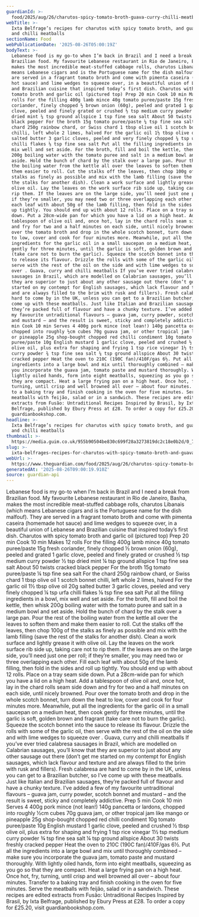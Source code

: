 ```yaml
---
guardianId: >-
  food/2025/aug/26/charutos-spicy-tomato-broth-guava-curry-chilli-meatballs-recipes-ixta-belfrage
webTitle: >-
  Ixta Belfrage’s recipes for charutos with spicy tomato broth, and guava, curry
  and chilli meatballs
sectionName: Food
webPublicationDate: '2025-08-26T05:00:19Z'
bodyText: >-
  Lebanese food is my go-to when I’m back in Brazil and I need a break from
  Brazilian food. My favourite Lebanese restaurant in Rio de Janeiro, Basha,
  makes the most incredible meat-stuffed cabbage rolls, charutos Libanais (which
  means Lebanese cigars and is the Portuguese name for the dish malfouf). They
  are served in a fragrant tomato broth and come with pimenta caseira (homemade
  hot sauce) and lime wedges to squeeze over, in a beautiful union of Lebanese
  and Brazilian cuisine that inspired today’s first dish. Charutos with spicy
  tomato broth and garlic oil (pictured top) Prep 20 min Cook 10 min Makes 12
  rolls For the filling 400g lamb mince 40g tomato puree/paste 15g fresh
  coriander, finely chopped ½ brown onion (60g), peeled and grated 1 garlic
  clove, peeled and finely grated or crushed ½ tsp medium curry powder ½ tsp
  dried mint ¼ tsp ground allspice 1 tsp fine sea salt About 50 twists cracked
  black pepper For the broth 15g tomato puree/paste ¼ tsp fine sea salt For the
  chard 250g rainbow chard, or Swiss chard 1 tbsp olive oil 1 scotch bonnet
  chilli, left whole 2 limes, halved For the garlic oil 1½ tbsp olive oil 20g
  salted butter 3 garlic cloves, peeled and very finely chopped ¼ tsp urfa
  chilli flakes ⅛ tsp fine sea salt Put all the filling ingredients in a bowl,
  mix well and set aside. For the broth, fill and boil the kettle, then whisk
  200g boiling water with the tomato puree and salt in a medium bowl and set
  aside. Hold the bunch of chard by the stalk over a large pan. Pour the rest of
  the boiling water from the kettle all over the leaves to soften them and make
  them easier to roll. Cut the stalks off the leaves, then chop 100g of the
  stalks as finely as possible and mix with the lamb filling (save the rest of
  the stalks for another dish). Clean a work surface and lightly grease it with
  olive oil. Lay the leaves on the work surface rib side up, taking care not to
  rip them. If the leaves are on the large side, you’ll need just one per roll;
  if they’re smaller, you may need two or three overlapping each other. Fill
  each leaf with about 50g of the lamb filling, then fold in the sides and roll
  up tightly. You should end up with about 12 rolls. Place on a tray seam side
  down. Put a 28cm-wide pan for which you have a lid on a high heat. Add a
  tablespoon of olive oil and, once hot, lay in the chard rolls seam side down
  and fry for two and a half minutes on each side, until nicely browned. Pour
  over the tomato broth and drop in the whole scotch bonnet, turn down the heat
  to low, cover and cook for four minutes more. Meanwhile, put all the
  ingredients for the garlic oil in a small saucepan on a medium heat, then cook
  gently for three minutes, until the garlic is soft, golden brown and fragrant
  (take care not to burn the garlic). Squeeze the scotch bonnet into the sauce
  to release its flavour. Drizzle the rolls with some of the garlic oil, then
  serve with the rest of the oil on the side and with lime wedges to squeeze
  over . Guava, curry and chilli meatballs If you’ve ever tried calabresa
  sausages in Brazil, which are modelled on Calabrian sausages, you’ll know that
  they are superior to just about any other sausage out there (don’t get me
  started on my contempt for English sausages, which lack flavour and texture
  and are always filled to the brim with rusk and fillers). Fresh calabresa are
  hard to come by in the UK, unless you can get to a Brazilian butcher, so I’ve
  come up with these meatballs. Just like Italian and Brazilian sausages,
  they’re packed full of flavour and have a chunky texture. I’ve added a few of
  my favourite untraditional flavours – guava jam, curry powder, scotch bonnet
  and mustard – and the result is sweet, sticky and completely addictive. Prep 5
  min Cook 10 min Serves 4 400g pork mince (not lean!) 140g pancetta or lardons,
  chopped into roughly ½cm cubes 70g guava jam, or other tropical jam like mango
  or pineapple 25g shop-bought chopped red chilli condiment 10g tomato
  puree/paste 10g English mustard 1 garlic clove, peeled and crushed ½ tbsp
  olive oil, plus extra for shaping and frying 1 tsp rice vinegar 1½ tsp medium
  curry powder ¾ tsp fine sea salt ¼ tsp ground allspice About 30 twists freshly
  cracked pepper Heat the oven to 210C (190C fan)/410F/gas 6½. Put all the
  ingredients into a large bowl and mix until thoroughly combined – make sure
  you incorporate the guava jam, tomato paste and mustard thoroughly. With
  lightly oiled hands, form into eight meatballs, squeezing as you go so that
  they are compact. Heat a large frying pan on a high heat. Once hot, fry,
  turning, until crisp and well browned all over – about four minutes. Transfer
  to a baking tray and finish cooking in the oven for five minutes. Serve the
  meatballs with feijão, salad or in a sandwich. These recipes are edited
  extracts from Fusão: Untraditional Recipes Inspired by Brasil, by Ixta
  Belfrage, published by Ebury Press at £28. To order a copy for £25.20, visit
  guardianbookshop.com.
headline: >-
  Ixta Belfrage’s recipes for charutos with spicy tomato broth, and guava, curry
  and chilli meatballs
thumbnail: >-
  https://media.guim.co.uk/955b90504be830c699f28a3273819dc2c18e0b2d/0_787_3501_2802/500.jpg
slug: >-
  ixta-belfrages-recipes-for-charutos-with-spicy-tomato-broth-and-guava-curry-and-chilli-meatballs
webUrl: >-
  https://www.theguardian.com/food/2025/aug/26/charutos-spicy-tomato-broth-guava-curry-chilli-meatballs-recipes-ixta-belfrage
generatedAt: '2025-08-26T09:00:19.910Z'
source: guardian-api
---
```

Lebanese food is my go-to when I’m back in Brazil and I need a break from Brazilian food. My favourite Lebanese restaurant in Rio de Janeiro, Basha, makes the most incredible meat-stuffed cabbage rolls, charutos Libanais (which means Lebanese cigars and is the Portuguese name for the dish malfouf). They are served in a fragrant tomato broth and come with pimenta caseira (homemade hot sauce) and lime wedges to squeeze over, in a beautiful union of Lebanese and Brazilian cuisine that inspired today’s first dish. Charutos with spicy tomato broth and garlic oil (pictured top) Prep 20 min Cook 10 min Makes 12 rolls For the filling 400g lamb mince 40g tomato puree/paste 15g fresh coriander, finely chopped ½ brown onion (60g), peeled and grated 1 garlic clove, peeled and finely grated or crushed ½ tsp medium curry powder ½ tsp dried mint ¼ tsp ground allspice 1 tsp fine sea salt About 50 twists cracked black pepper For the broth 15g tomato puree/paste ¼ tsp fine sea salt For the chard 250g rainbow chard, or Swiss chard 1 tbsp olive oil 1 scotch bonnet chilli, left whole 2 limes, halved For the garlic oil 1½ tbsp olive oil 20g salted butter 3 garlic cloves, peeled and very finely chopped ¼ tsp urfa chilli flakes ⅛ tsp fine sea salt Put all the filling ingredients in a bowl, mix well and set aside. For the broth, fill and boil the kettle, then whisk 200g boiling water with the tomato puree and salt in a medium bowl and set aside. Hold the bunch of chard by the stalk over a large pan. Pour the rest of the boiling water from the kettle all over the leaves to soften them and make them easier to roll. Cut the stalks off the leaves, then chop 100g of the stalks as finely as possible and mix with the lamb filling (save the rest of the stalks for another dish). Clean a work surface and lightly grease it with olive oil. Lay the leaves on the work surface rib side up, taking care not to rip them. If the leaves are on the large side, you’ll need just one per roll; if they’re smaller, you may need two or three overlapping each other. Fill each leaf with about 50g of the lamb filling, then fold in the sides and roll up tightly. You should end up with about 12 rolls. Place on a tray seam side down. Put a 28cm-wide pan for which you have a lid on a high heat. Add a tablespoon of olive oil and, once hot, lay in the chard rolls seam side down and fry for two and a half minutes on each side, until nicely browned. Pour over the tomato broth and drop in the whole scotch bonnet, turn down the heat to low, cover and cook for four minutes more. Meanwhile, put all the ingredients for the garlic oil in a small saucepan on a medium heat, then cook gently for three minutes, until the garlic is soft, golden brown and fragrant (take care not to burn the garlic). Squeeze the scotch bonnet into the sauce to release its flavour. Drizzle the rolls with some of the garlic oil, then serve with the rest of the oil on the side and with lime wedges to squeeze over . Guava, curry and chilli meatballs If you’ve ever tried calabresa sausages in Brazil, which are modelled on Calabrian sausages, you’ll know that they are superior to just about any other sausage out there (don’t get me started on my contempt for English sausages, which lack flavour and texture and are always filled to the brim with rusk and fillers). Fresh calabresa are hard to come by in the UK, unless you can get to a Brazilian butcher, so I’ve come up with these meatballs. Just like Italian and Brazilian sausages, they’re packed full of flavour and have a chunky texture. I’ve added a few of my favourite untraditional flavours – guava jam, curry powder, scotch bonnet and mustard – and the result is sweet, sticky and completely addictive. Prep 5 min Cook 10 min Serves 4 400g pork mince (not lean!) 140g pancetta or lardons, chopped into roughly ½cm cubes 70g guava jam, or other tropical jam like mango or pineapple 25g shop-bought chopped red chilli condiment 10g tomato puree/paste 10g English mustard 1 garlic clove, peeled and crushed ½ tbsp olive oil, plus extra for shaping and frying 1 tsp rice vinegar 1½ tsp medium curry powder ¾ tsp fine sea salt ¼ tsp ground allspice About 30 twists freshly cracked pepper Heat the oven to 210C (190C fan)/410F/gas 6½. Put all the ingredients into a large bowl and mix until thoroughly combined – make sure you incorporate the guava jam, tomato paste and mustard thoroughly. With lightly oiled hands, form into eight meatballs, squeezing as you go so that they are compact. Heat a large frying pan on a high heat. Once hot, fry, turning, until crisp and well browned all over – about four minutes. Transfer to a baking tray and finish cooking in the oven for five minutes. Serve the meatballs with feijão, salad or in a sandwich. These recipes are edited extracts from Fusão: Untraditional Recipes Inspired by Brasil, by Ixta Belfrage, published by Ebury Press at £28. To order a copy for £25.20, visit guardianbookshop.com.
